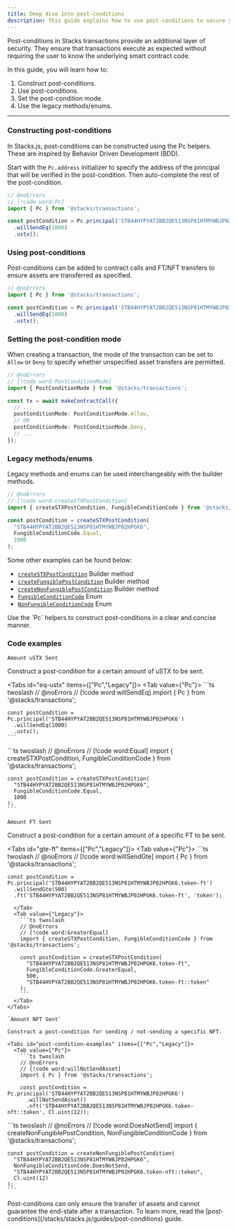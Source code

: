 ```yaml
---
title: Deep dive into post-conditions
description: This guide explains how to use post-conditions to secure your smart contracts.
---
```






Post-conditions in Stacks transactions provide an additional layer of security. They ensure that transactions execute as expected without requiring the user to know the underlying smart contract code.

In this guide, you will learn how to:

1. Construct post-conditions.
2. Use post-conditions.
3. Set the post-condition mode.
4. Use the legacy methods/enums.

---

### Constructing post-conditions

In Stacks.js, post-conditions can be constructed using the Pc helpers. These are inspired by Behavior Driven Development (BDD).

Start with the `Pc.address` initializer to specify the address of the principal that will be verified in the post-condition. Then auto-complete the rest of the post-condition.

```ts twoslash
// @noErrors
// [!code word:Pc]
import { Pc } from '@stacks/transactions';

const postCondition = Pc.principal('STB44HYPYAT2BB2QE513NSP81HTMYWBJP02HPGK6')
  .willSendEq(1000)
  .ustx();
```

### Using post-conditions

Post-conditions can be added to contract calls and FT/NFT transfers to ensure assets are transferred as specified.

```ts twoslash
// @noErrors
import { Pc } from '@stacks/transactions';

const postCondition = Pc.principal('STB44HYPYAT2BB2QE513NSP81HTMYWBJP02HPGK6')
  .willSendEq(1000)
  .ustx();
```

### Setting the post-condition mode

When creating a transaction, the mode of the transaction can be set to `Allow` or `Deny` to specify whether unspecified asset transfers are permitted.

```ts twoslash
// @noErrors
// [!code word:PostConditionMode]
import { PostConditionMode } from '@stacks/transactions';

const tx = await makeContractCall({
  // ...
  postConditionMode: PostConditionMode.Allow,
  // OR
  postConditionMode: PostConditionMode.Deny,
  // ...
});
```

### Legacy methods/enums

Legacy methods and enums can be used interchangeably with the builder methods.

```ts twoslash
// @noErrors
// [!code word:createSTXPostCondition]
import { createSTXPostCondition, FungibleConditionCode } from '@stacks/transactions';

const postCondition = createSTXPostCondition(
  "STB44HYPYAT2BB2QE513NSP81HTMYWBJP02HPGK6",
  FungibleConditionCode.Equal,
  1000
);
```

Some other examples can be found below:

- [`createSTXPostCondition`](https://stacks.js.org/functions/_stacks_transactions.createSTXPostCondition) Builder method
- [`createFungiblePostCondition`](https://stacks.js.org/functions/_stacks_transactions.createFungiblePostCondition) Builder method
- [`createNonFungiblePostCondition`](https://stacks.js.org/functions/_stacks_transactions.createNonFungiblePostCondition) Builder method
- [`FungibleConditionCode`](https://stacks.js.org/enums/_stacks_transactions.FungibleConditionCode) Enum
- [`NonFungibleConditionCode`](https://stacks.js.org/enums/_stacks_transactions.NonFungibleConditionCode) Enum

<Callout>
Use the `Pc` helpers to construct post-conditions in a clear and concise manner.
</Callout>

### Code examples

`Amount uSTX Sent`

Construct a post-condition for a certain amount of uSTX to be sent.

<Tabs id="eq-ustx" items={["Pc","Legacy"]}>
  <Tab value={"Pc"}>
    ```ts twoslash
    // @noErrors
    // [!code word:willSendEq]
    import { Pc } from '@stacks/transactions';

    const postCondition = Pc.principal('STB44HYPYAT2BB2QE513NSP81HTMYWBJP02HPGK6')
      .willSendEq(1000)
      .ustx();
    ```
  </Tab>
  <Tab value={"Legacy"}>
    ```ts twoslash
    // @noErrors
    // [!code word:Equal]
    import { createSTXPostCondition, FungibleConditionCode } from '@stacks/transactions';

    const postCondition = createSTXPostCondition(
      "STB44HYPYAT2BB2QE513NSP81HTMYWBJP02HPGK6",
      FungibleConditionCode.Equal,
      1000
    );
    ```
  </Tab>
</Tabs>

`Amount FT Sent`

Construct a post-condition for a certain amount of a specific FT to be sent.

<Tabs id="gte-ft" items={["Pc","Legacy"]}>
  <Tab value={"Pc"}>
    ```ts twoslash
    // @noErrors
    // [!code word:willSendGte]
    import { Pc } from '@stacks/transactions';

    const postCondition = Pc.principal('STB44HYPYAT2BB2QE513NSP81HTMYWBJP02HPGK6.token-ft')
      .willSendGte(500)
      .ft('STB44HYPYAT2BB2QE513NSP81HTMYWBJP02HPGK6.token-ft', 'token');
```
  </Tab>
  <Tab value={"Legacy"}>
    ```ts twoslash
    // @noErrors
    // [!code word:GreaterEqual]
    import { createSTXPostCondition, FungibleConditionCode } from '@stacks/transactions';

    const postCondition = createSTXPostCondition(
      "STB44HYPYAT2BB2QE513NSP81HTMYWBJP02HPGK6.token-ft",
      FungibleConditionCode.GreaterEqual,
      500,
      "STB44HYPYAT2BB2QE513NSP81HTMYWBJP02HPGK6.token-ft::token"
    );
    ```
  </Tab>
</Tabs>

`Amount NFT Sent`

Construct a post-condition for sending / not-sending a specific NFT.

<Tabs id="post-condition-examples" items={["Pc","Legacy"]}>
  <Tab value={"Pc"}>
    ```ts twoslash
    // @noErrors
    // [!code word:willNotSendAsset]
    import { Pc } from '@stacks/transactions';

    const postCondition = Pc.principal('STB44HYPYAT2BB2QE513NSP81HTMYWBJP02HPGK6')
      .willNotSendAsset()
      .nft('STB44HYPYAT2BB2QE513NSP81HTMYWBJP02HPGK6.token-nft::token', Cl.uint(12));
```
  </Tab>
  <Tab value={"Legacy"}>
    ```ts twoslash
    // @noErrors
    // [!code word:DoesNotSend]
    import { createNonFungiblePostCondition, NonFungibleConditionCode } from '@stacks/transactions';

    const postCondition = createNonFungiblePostCondition(
      "STB44HYPYAT2BB2QE513NSP81HTMYWBJP02HPGK6",
      NonFungibleConditionCode.DoesNotSend,
      "STB44HYPYAT2BB2QE513NSP81HTMYWBJP02HPGK6.token-nft::token",
      Cl.uint(12)
    );
    ```
  </Tab>
</Tabs>

<Callout type="warn">
Post-conditions can only ensure the transfer of assets and cannot guarantee the end-state after a transaction. To learn more, read the [post-conditions](/stacks/stacks.js/guides/post-conditions) guide.
</Callout>

